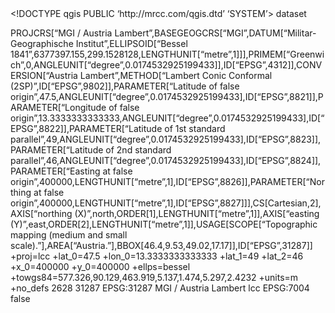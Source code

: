 <!DOCTYPE qgis PUBLIC 'http://mrcc.com/qgis.dtd' 'SYSTEM'>
<qgis version="3.38.0-Grenoble">
  <identifier></identifier>
  <parentidentifier></parentidentifier>
  <language></language>
  <type>dataset</type>
  <title></title>
  <abstract></abstract>
  <links/>
  <dates/>
  <fees></fees>
  <encoding></encoding>
  <crs>
    <spatialrefsys nativeFormat="Wkt">
      <wkt>PROJCRS["MGI / Austria Lambert",BASEGEOGCRS["MGI",DATUM["Militar-Geographische Institut",ELLIPSOID["Bessel 1841",6377397.155,299.1528128,LENGTHUNIT["metre",1]]],PRIMEM["Greenwich",0,ANGLEUNIT["degree",0.0174532925199433]],ID["EPSG",4312]],CONVERSION["Austria Lambert",METHOD["Lambert Conic Conformal (2SP)",ID["EPSG",9802]],PARAMETER["Latitude of false origin",47.5,ANGLEUNIT["degree",0.0174532925199433],ID["EPSG",8821]],PARAMETER["Longitude of false origin",13.3333333333333,ANGLEUNIT["degree",0.0174532925199433],ID["EPSG",8822]],PARAMETER["Latitude of 1st standard parallel",49,ANGLEUNIT["degree",0.0174532925199433],ID["EPSG",8823]],PARAMETER["Latitude of 2nd standard parallel",46,ANGLEUNIT["degree",0.0174532925199433],ID["EPSG",8824]],PARAMETER["Easting at false origin",400000,LENGTHUNIT["metre",1],ID["EPSG",8826]],PARAMETER["Northing at false origin",400000,LENGTHUNIT["metre",1],ID["EPSG",8827]]],CS[Cartesian,2],AXIS["northing (X)",north,ORDER[1],LENGTHUNIT["metre",1]],AXIS["easting (Y)",east,ORDER[2],LENGTHUNIT["metre",1]],USAGE[SCOPE["Topographic mapping (medium and small scale)."],AREA["Austria."],BBOX[46.4,9.53,49.02,17.17]],ID["EPSG",31287]]</wkt>
      <proj4>+proj=lcc +lat_0=47.5 +lon_0=13.3333333333333 +lat_1=49 +lat_2=46 +x_0=400000 +y_0=400000 +ellps=bessel +towgs84=577.326,90.129,463.919,5.137,1.474,5.297,2.4232 +units=m +no_defs</proj4>
      <srsid>2628</srsid>
      <srid>31287</srid>
      <authid>EPSG:31287</authid>
      <description>MGI / Austria Lambert</description>
      <projectionacronym>lcc</projectionacronym>
      <ellipsoidacronym>EPSG:7004</ellipsoidacronym>
      <geographicflag>false</geographicflag>
    </spatialrefsys>
  </crs>
  <extent/>
</qgis>
